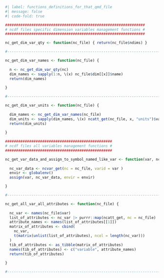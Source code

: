 ```r
#| label: functions_definitions_for_that_qmd_file
#| message: false
#| code-fold: true

################################################################
# ncdf files specific dimension variables management functions #
################################################################

nc_get_dim_var_qty <- function(nc_file) { return(nc_file$ndims) }

#-------------------------------------------------------------------------------

nc_get_dim_var_names <- function(nc_file) {
  
  n <- nc_get_dim_var_qty(nc)
  dim_names <- sapply(1:n, \(x) nc_file$dim[[x]]$name)
  return(dim_names)
  
}

#-------------------------------------------------------------------------------

nc_get_dim_var_units <- function(nc_file) {
  
  dim_names <- nc_get_dim_var_names(nc_file)
  dim_units <- sapply(dim_names, \(x) ncatt_get(nc_file, x, "units")$value)
  return(dim_units)
  
}

#################################################
# ncdf files all variables management functions #
#################################################

nc_get_var_data_and_assign_to_symbol_named_like_var <- function(var, nc_file) {
  
  nc_var_data <- ncvar_get(nc = nc_file, varid = var )
  envir <- globalenv()
  assign(var, nc_var_data, envir = envir)

}

#-------------------------------------------------------------------------------

nc_get_all_var_all_attributes <- function(nc_file) {
  
  nc_var <- names(nc_file$var)
  list_of_attributes <- nc_var |> purrr::map(ncatt_get, nc = nc_file)
  attribute_names <- names(list_of_attributes[[1]])
  matrix_of_attributes <- cbind(
    nc_var,
    t(matrix(unlist(list_of_attributes), ncol = length(nc_var)))
  )
  tib_of_attributes <- as_tibble(matrix_of_attributes)
  names(tib_of_attributes) <- c("variable", attribute_names)
  return(tib_of_attributes)
  
}

#-------------------------------------------------------------------------------

```
